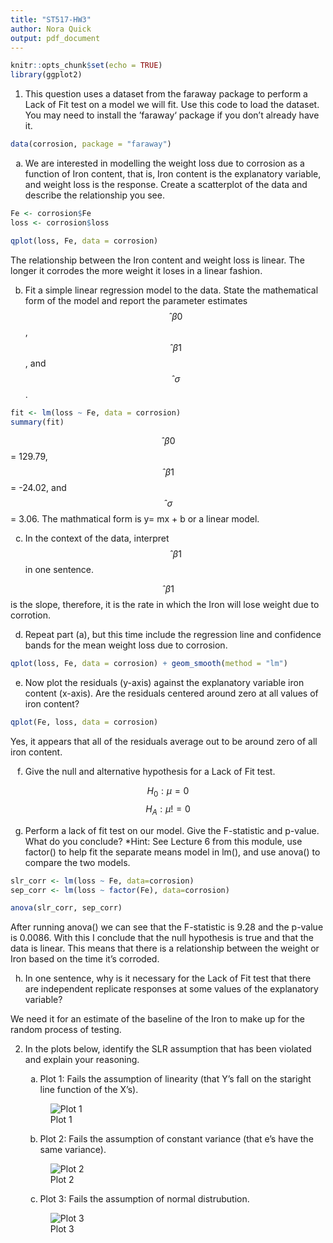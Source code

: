 ```yaml
---
title: "ST517-HW3"
author: Nora Quick
output: pdf_document
---
```


```r
knitr::opts_chunk$set(echo = TRUE)
library(ggplot2)
```

1. This question uses a dataset from the faraway package to perform a Lack of Fit test on a model we will fit. Use this code to load the dataset. You may need to install the ‘faraway‘ package if you don’t already have it.

```r
data(corrosion, package = "faraway")
```

   (a) We are interested in modelling the weight loss due to corrosion as a function of Iron content, that is, Iron content is the explanatory variable, and weight loss is the response. Create a scatterplot of the data and describe the relationship you see.
   
```r
Fe <- corrosion$Fe
loss <- corrosion$loss

qplot(loss, Fe, data = corrosion)
```
   
The relationship between the Iron content and weight loss is linear. The longer it corrodes the more weight it loses in a linear fashion.
   
   (b) Fit a simple linear regression model to the data. State the mathematical form of the model and report the parameter estimates $$ˆ\beta0$$ , $$ˆ\beta1$$ , and $$ˆ\sigma$$ .
   
```r
fit <- lm(loss ~ Fe, data = corrosion)
summary(fit)
```
   
$$ˆ\beta0$$ = 129.79, $$ˆ\beta1$$ = -24.02, and $$ˆ\sigma$$ = 3.06. The mathmatical form is y= mx + b or a linear model. 
   
   (c) In the context of the data, interpret $$ˆ\beta1$$ in one sentence.
   
$$ˆ\beta1$$ is the slope, therefore, it is the rate in which the Iron will lose weight due to corrotion. 
   
   (d) Repeat part (a), but this time include the regression line and confidence bands for the mean weight loss due to corrosion.
   
```r
qplot(loss, Fe, data = corrosion) + geom_smooth(method = "lm")
```

   (e) Now plot the residuals (y-axis) against the explanatory variable iron content (x-axis). Are the residuals centered around zero at all values of iron content?
   
```r
qplot(Fe, loss, data = corrosion)
```
   
Yes, it appears that all of the residuals average out to be around zero of all iron content.
   
   (f) Give the null and alternative hypothesis for a Lack of Fit test.

$$H_0:\mu = 0$$
$$H_A:\mu != 0$$

   (g) Perform a lack of fit test on our model. Give the F-statistic and p-value. What do you conclude? *Hint: See Lecture 6 from this module, use factor() to help fit the separate means model in lm(), and use anova() to compare the two models.
   
```r
slr_corr <- lm(loss ~ Fe, data=corrosion)
sep_corr <- lm(loss ~ factor(Fe), data=corrosion)

anova(slr_corr, sep_corr)
```
   
After running anova() we can see that the F-statistic is 9.28 and the p-value is 0.0086. With this I conclude that the null hypothesis is true and that the data is linear. This means that there is a relationship between the weight or Iron based on the time it's corroded.
   
   (h) In one sentence, why is it necessary for the Lack of Fit test that there are independent replicate responses at some values of the explanatory variable?

We need it for an estimate of the baseline of the Iron to make up for the random process of testing. 

2. In the plots below, identify the SLR assumption that has been violated and explain your reasoning.

   (a) Plot 1: Fails the assumption of linearity (that Y's fall on the staright line function of the X's).
   
   ![Plot 1](1.png)
   
   (b) Plot 2: Fails the assumption of constant variance (that e's have the same variance).
   
   ![Plot 2](2.png)
   
   (c) Plot 3: Fails the assumption of normal distrubution.
   
   ![Plot 3](3.png)